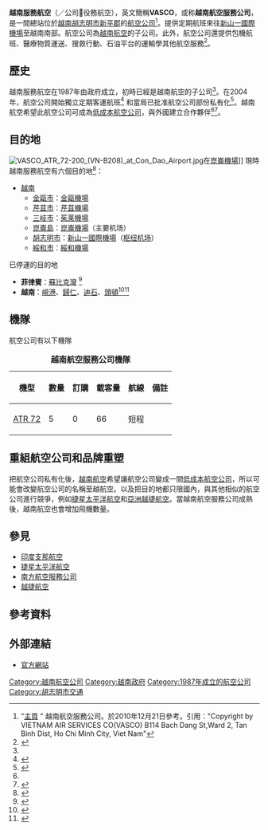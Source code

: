 {{Otheruses|other=名称相近或相同的条目|越南航空 (消歧义)}}
{{Airline infobox
| airline = 越南服務航空 <br> Công ty bay dịch vụ hàng không
| logo = VASCO logo.svg
| logo_size = 
| IATA=0V
| ICAO=VFC
| callsign=VASCO AIR
| founded= 1987年
| commenced = 
| hubs=[[新山一國際機場|新山一國際機場]]
| secondary_hubs = 
| focus_cities= [[崑山島機場|崑山島機場]]
| frequent_flyer= 
| lounge= 
| alliance= 
| fleet_size= 2
| destinations= 6
| parent = [[越南航空|越南航空]]
| company_slogan = 
| headquarters= {{VIE}} [[胡志明市|胡志明市]]
| key_people= 裴玉黄
| website= http://www.vasco.com.vn/?lang=en
}}

'''越南服務航空'''（{{lang-vi|Công ty bay dịch vụ hàng không}}／公司𩙻役務航空），英文簡稱'''VASCO'''，或称'''越南航空服務公司'''，是一間總站位於[[越南|越南]][[胡志明市|胡志明市]][[新平郡_(越南)|新平郡]]的[[航空公司|航空公司]]<ref>"[http://www.vasco.com.vn/ 主頁] {{webarchive|url=https://web.archive.org/web/20050205115402/http://www.vasco.com.vn/ |date=2005-02-05 }}" 越南航空服務公司。於2010年12月21日參考。引用："Copyright by VIETNAM AIR SERVICES CO(VASCO) B114 Bach Dang St,Ward 2, Tan Binh Dist, Ho Chi Minh City, Viet Nam"</ref>。提供定期航班來往[[新山一國際機場|新山一國際機場]]至越南南部。航空公司為[[越南航空|越南航空]]的子公司。此外，航空公司還提供包機航班、醫療物質運送、搜救行動、石油平台的運輸學其他航空服務<ref name="VASCO-aboutus">{{cite web |url=http://www.vasco.com.vn/en/AboutUs.asp |title=VASCO網站：關於我們 |deadurl=yes |archiveurl=https://web.archive.org/web/20070529193852/http://www.vasco.com.vn/en/AboutUs.asp |archivedate=2007-05-29 }}</ref>。

==歷史==
越南服務航空在1987年由政府成立，初時已經是越南航空的子公司<ref name="VASCO-aboutus" />。在2004年，航空公司開始獨立定期客運航班<ref>{{cite web|url=http://vietnamnews.vnanet.vn/2004-07/16/Stories/18.htm|work=越南新聞|title=越南航空公司的收入起飛|date=2004年7月14日|deadurl=yes|archiveurl=https://www.webcitation.org/698hKGdDt?url=http://vietnamnews.vnanet.vn/404|archivedate=2012年7月14日}}</ref> 和當局已批准航空公司部份私有化<ref name=forbes>{{cite web |url=http://www.forbes.com/markets/feeds/afx/2007/11/30/afx4389933.html |work=福布斯 |title=越南政府批准全國第一家私人擁有航空公司 |date=2007年11月30日 |accessdate=2011年8月8日 |archive-date=2009年3月7日 |archive-url=https://web.archive.org/web/20090307194726/http://www.forbes.com/markets/feeds/afx/2007/11/30/afx4389933.html |dead-url=no }}</ref>。越南航空希望此航空公司可成為[[低成本航空公司|低成本航空公司]]，與外國建立合作夥伴<ref name="forbes" /><ref>{{cite web |url=http://www.vneconomy.com.vn/eng/?param=article&catid=0613&id=4269bd61f05511 |work=越南經濟時報 |title=2007: 自我更新越南航空業 |date=2007年11月1日 |deadurl=yes |archiveurl=https://www.webcitation.org/69nluu2y6?url=http://vneconomy.vn/home.htm |archivedate=2012年8月10日 }}</ref>。

==目的地==
[[File:VASCO_ATR_72-200_(VN-B208)_at_Con_Dao_Airport.jpg|thumb]]在[[崑崙機場|崑崙機場]]]]
現時越南服務航空有六個目的地<ref>{{cite web |url=http://www.vasco.com.vn/Schedules/List |title=VASCO網站：航班時間表 |deadurl=yes |archiveurl=https://www.webcitation.org/6IvlPB4oA?url=http://www.vasco.com.vn/Schedules/List |archivedate=2013-08-17 }}</ref>：

*[[越南|越南]]
**[[金甌市|金甌市]]：[[金甌機場|金甌機場]]
**[[芹苴市|芹苴市]]：[[芹苴機場|芹苴機場]]
**[[三岐市|三岐市]]：[[茱莱機場|茱莱機場]]
**[[崑崙島|崑崙島]]：[[崑崙機場|崑崙機場]]（主要机场）
**[[胡志明市|胡志明市]]：[[新山一國際機場|新山一國際機場]]（[[枢纽机场|枢纽机场]]）
**[[綏和市|綏和市]]：[[綏和機場|綏和機場]]

;已停運的目的地
* '''菲律賓'''：[[蘇比克灣|蘇比克灣]] <ref>{{Cite web |url=http://www.sieuthihangchatluong.com/?Id=EStore&Act=View&DoanhNghiep=VASCO |title=存档副本 |accessdate=2011-08-08 |archive-date=2012-03-11 |archive-url=https://web.archive.org/web/20120311032100/http://www.sieuthihangchatluong.com/?Id=EStore&Act=View&DoanhNghiep=VASCO |dead-url=yes }}</ref>
* '''越南'''：[[峴港|峴港]]、[[歸仁市|歸仁]]、[[迪石|迪石]]、[[頭頓市|頭頓]]<ref>{{Cite web |url=http://vietbao.vn/Kinh-te/VASCO-mo-them-2-duong-bay-ngan/10879313/87/ |title=存档副本 |accessdate=2011-08-08 |archive-date=2011-07-24 |archive-url=https://web.archive.org/web/20110724083124/http://vietbao.vn/Kinh-te/VASCO-mo-them-2-duong-bay-ngan/10879313/87/ |dead-url=no }}</ref><ref>{{Cite web |url=http://vietbao.vn/Kinh-te/Vasco-va-nhung-thay-doi-tren-cac-duong-bay-phia-Nam/45157476/87/ |title=存档副本 |accessdate=2011-08-08 |archive-date=2012-03-26 |archive-url=https://web.archive.org/web/20120326062605/http://vietbao.vn/Kinh-te/Vasco-va-nhung-thay-doi-tren-cac-duong-bay-phia-Nam/45157476/87/ |dead-url=no }}</ref>

==機隊==
航空公司有以下機隊

<center>
{| class="toccolours" border="1" cellpadding="3" style="border-collapse:collapse"
|+ '''越南航空服務公司機隊'''
|- style="background:orange;"
!機型
!數量
!訂購
!載客量
!航線
!備註
|-
|[[ATR_72|ATR 72]]
|5
|0
|66
|短程
|
|}
</center>

==重組航空公司和品牌重塑==
把航空公司私有化後，[[越南航空|越南航空]]希望讓航空公司變成一間[[低成本航空公司|低成本航空公司]]，所以可能會改變航空公司的名稱至越航空。以及把目的地都只限國內，與其他相似的航空公司進行競爭，例如[[捷星太平洋航空|捷星太平洋航空]]和[[亞洲越捷航空|亞洲越捷航空]]。當越南航空服務公司成熟後，越南航空也會增加飛機數量。

==參見==
{{Portal box|航空}}
*[[印度支那航空|印度支那航空]]
*[[捷星太平洋航空|捷星太平洋航空]]
*[[南方航空服務公司|南方航空服務公司]]
*[[越捷航空|越捷航空]]

==參考資料==
{{reflist|2}}

==外部連結==
*[http://www.vasco.com.vn/?lang=en 官方網站] {{Wayback|url=http://www.vasco.com.vn/?lang=en |date=20170621040705 }}
{{越南航空公司}}
[[Category:越南航空公司|Category:越南航空公司]]
[[Category:越南政府|Category:越南政府]]
[[Category:1987年成立的航空公司|Category:1987年成立的航空公司]]
[[Category:胡志明市交通|Category:胡志明市交通]]